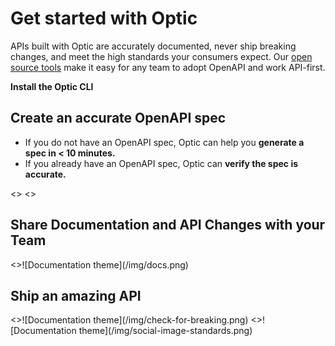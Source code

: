 
# Get started with Optic

APIs built with Optic are accurately documented, never ship breaking changes, and meet the high standards your consumers expect. Our [open source tools](https://github.com/opticdev/optic) make it easy for any team to adopt OpenAPI and work API-first.


**Install the Optic CLI**

<Install />


## Create an accurate OpenAPI spec

- If you do not have an OpenAPI spec, Optic can help you **generate a spec in < 10 minutes.**
- If you already have an OpenAPI spec, Optic can **verify the spec is accurate.**


<Cards num={2}>
  <Card
    image
    arrow
    title="Generate an OpenAPI spec in 10 minutes"
    href="/docs/openapi/generate-from-traffic">
    <><VideoSlim top src="/video/document-for-web.mp4" poster="/video/document.png"></VideoSlim></>
  </Card>
  <Card
    image
    arrow
    title="Verify your OpenAPI is accurate"
    href="/docs/openapi/verify-openapi">
    <><VideoSlim top src="/video/api-verify.mp4" poster="/video/verify.png"></VideoSlim></>
  </Card>
</Cards>


## Share Documentation and API Changes with your Team

<Cards num={2}>
    <Card
        image
        arrow
        title="Publishing APIs to Optic Cloud"
        href="/docs/share-docs-with-your-team">
        <>![Documentation theme](/img/docs.png)</>
    </Card>
    <Card
        image
        arrow
        title="Include API Changelogs in Code Review"
        href="/docs/running-in-ci">
        <div style={{marginBottom: 20}}><VideoSlim top src="/video/new-changelog-short.mp4" poster="/video/new-changelog.jpg"></VideoSlim></div>
    </Card>
</Cards>



## Ship an amazing API

<Cards num={2}>
    <Card
        image
        arrow
        title="Prevent Breaking Changes"
        href="/docs/diff-openapi">
        <>![Documentation theme](/img/check-for-breaking.png)</>
    </Card>
    <Card
        image
        arrow
        title="API Standards"
        href="/docs/running-in-ci">
        <>![Documentation theme](/img/social-image-standards.png)</>
    </Card>
</Cards>